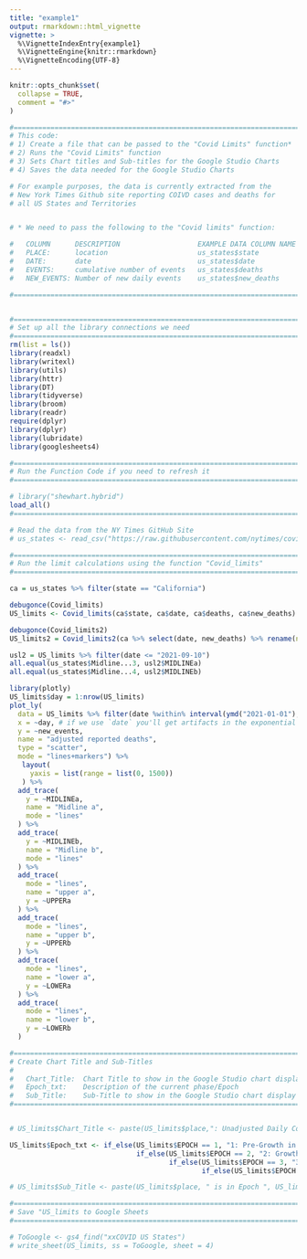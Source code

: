 ```yaml
---
title: "example1"
output: rmarkdown::html_vignette
vignette: >
  %\VignetteIndexEntry{example1}
  %\VignetteEngine{knitr::rmarkdown}
  %\VignetteEncoding{UTF-8}
---
```


```r
knitr::opts_chunk$set(
  collapse = TRUE,
  comment = "#>"
)
```

```r
#===============================================================================
# This code:
# 1) Create a file that can be passed to the "Covid Limits" function*
# 2) Runs the "Covid Limits" function
# 3) Sets Chart titles and Sub-titles for the Google Studio Charts
# 4) Saves the data needed for the Google Studio Charts

# For example purposes, the data is currently extracted from the 
# New York Times Github site reporting COIVD cases and deaths for 
# all US States and Territories


# * We need to pass the following to the "Covid limits" function:

#   COLUMN      DESCRIPTION                   EXAMPLE DATA COLUMN NAME
#   PLACE:      location                      us_states$state
#   DATE:       date                          us_states$date
#   EVENTS:     cumulative number of events   us_states$deaths
#   NEW_EVENTS: Number of new daily events    us_states$new_deaths

#===============================================================================


#===============================================================================
# Set up all the library connections we need
#===============================================================================
rm(list = ls())
library(readxl)
library(writexl)
library(utils)
library(httr)
library(DT)
library(tidyverse)
library(broom)
library(readr)
require(dplyr)
library(dplyr)
library(lubridate)
library(googlesheets4)

#===============================================================================
# Run the Function Code if you need to refresh it
#===============================================================================

# library("shewhart.hybrid")
load_all()
#===============================================================================

# Read the data from the NY Times GitHub Site
# us_states <- read_csv("https://raw.githubusercontent.com/nytimes/covid-19-data/master/us-states.csv")


```

```R


#===============================================================================
# Run the limit calculations using the function "Covid_limits"
#===============================================================================

ca = us_states %>% filter(state == "California")

```

```r

debugonce(Covid_limits)
US_limits <- Covid_limits(ca$state, ca$date, ca$deaths, ca$new_deaths)

debugonce(Covid_limits2)
US_limits2 = Covid_limits2(ca %>% select(date, new_deaths) %>% rename(new_events = new_deaths))

usl2 = US_limits %>% filter(date <= "2021-09-10")
all.equal(us_states$Midline...3, usl2$MIDLINEa)
all.equal(us_states$Midline...4, usl2$MIDLINEb)
```

```r
library(plotly)
US_limits$day = 1:nrow(US_limits)
plot_ly(
  data = US_limits %>% filter(date %within% interval(ymd("2021-01-01"), ymd("2021-02-01"))),
  x = ~day, # if we use `date` you'll get artifacts in the exponential curves where dates were skipped
  y = ~new_events,
  name = "adjusted reported deaths",
  type = "scatter",
  mode = "lines+markers") %>%
   layout(
     yaxis = list(range = list(0, 1500))
   ) %>%
  add_trace(
    y = ~MIDLINEa,
    name = "Midline a",
    mode = "lines"
  ) %>%
  add_trace(
    y = ~MIDLINEb,
    name = "Midline b",
    mode = "lines"
  ) %>%
  add_trace(
    mode = "lines",
    name = "upper a",
    y = ~UPPERa
  ) %>%
  add_trace(
    mode = "lines",
    name = "upper b",
    y = ~UPPERb
  ) %>%
  add_trace(
    mode = "lines",
    name = "lower a",
    y = ~LOWERa
  ) %>% 
  add_trace(
    mode = "lines",
    name = "lower b", 
    y = ~LOWERb
  )
```


```r
#===============================================================================
# Create Chart Title and Sub-Titles
#
#   Chart_Title:  Chart Title to show in the Google Studio chart display
#   Epoch_txt:    Description of the current phase/Epoch
#   Sub_Title:    Sub-Title to show in the Google Studio chart display
#===============================================================================


# US_limits$Chart_Title <- paste(US_limits$place,": Unadjusted Daily Covid-19 Reported Deaths")

US_limits$Epoch_txt <- if_else(US_limits$EPOCH == 1, "1: Pre-Growth in Daily Reported Deaths",
                               if_else(US_limits$EPOCH == 2, "2: Growth in Daily Reported Deaths",
                                       if_else(US_limits$EPOCH == 3, "3: Plateau or Descent in Daily Reported Deaths",
                                               if_else(US_limits$EPOCH == 4, "4: Stability After Descent in Daily Reported Deaths", ""))))

# US_limits$Sub_Title <- paste(US_limits$place, " is in Epoch ", US_limits$Epoch_txt)

#===============================================================================
# Save "US_limits to Google Sheets
#===============================================================================

# ToGoogle <- gs4_find("xxCOVID US States")
# write_sheet(US_limits, ss = ToGoogle, sheet = 4)


```

